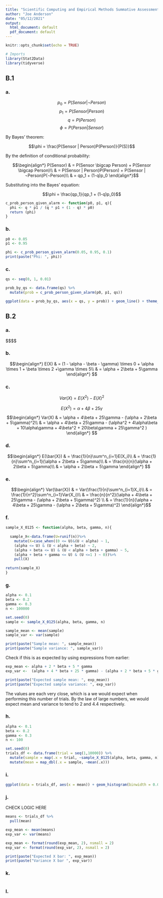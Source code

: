 ```yaml
---
title: "Scientific Computing and Empirical Methods Summative Assessment Section B"
author: "Joe Anderson"
date: "05/12/2021"
output:
  html_document: default
  pdf_document: default
---
```


```r
knitr::opts_chunk$set(echo = TRUE)
```

```r
# Imports
library(Stat2Data)
library(tidyverse)
```

## B.1
### a.

$$p_0 = P(Sensor | ¬Person)$$
$$p_1 = P(Sensor | Person)$$
$$q = P(Person)$$
$$\phi = P(Person | Sensor)$$

By Bayes' theorem:

$$\phi = \frac{P(Sensor | Person)P(Person)}{P(S)}$$

By the definition of conditional probability:

$$\begin{align*}
P(Sensor) & = P(Sensor \bigcap Person) + P(Sensor \bigcap Person)\\
& = P(Sensor | Person)P(Person) + P(Sensor | ¬Person)P(¬Person)\\
& = qp_1 + (1-q)p_0
\end{align*}$$

Substituting into the Bayes' equation:

$$\phi = \frac{qp_1}{qp_1 + (1-q)p_0}$$
```r
c_prob_person_given_alarm <- function(p0, p1, q){
  phi <- q * p1 / (q * p1 + (1 - q) * p0)
  return (phi)
}
```

### b.

```r
p0 <- 0.05
p1 <- 0.95

phi <- c_prob_person_given_alarm(0.05, 0.95, 0.1)
print(paste("Phi: ", phi))
```
### c.

```r
qs <- seq(0, 1, 0.01)

prob_by_qs <- data.frame(qs) %>%
  mutate(prob = c_prob_person_given_alarm(p0, p1, qs))

ggplot(data = prob_by_qs, aes(x = qs, y = prob)) + geom_line() + theme_bw() + xlab("q probability") + ylab("Phi probability")

```


## B.2

### a.

$$\begin{equation}
    p(x) =
    \left\{
        \begin{array}{cc}
                 1 - \alpha - \beta - \gamma  & \mathrm{if\ } x = 0 \\
                 \alpha   & \mathrm{if\ } x = 1 \\
                  \beta & \mathrm{if\ } x = 2 \\
                  \gamma & \mathrm{if\ } x = 5\\
                  0& \mathrm{otherwise}\\
                  
        \end{array} 
    \right.
\end{equation}$$

### b.

$$\begin{align*}
E(X) & = (1 - \alpha - \beta - \gamma) \times 0 + \alpha \times 1 + \beta \times 2 +\gamma \times 5\\
& = \alpha + 2\beta + 5\gamma
\end{align*}
$$

### c.

$$Var(X) = E(X^2) - E(X)^2 $$

$$E(X^2) = \alpha + 4\beta + 25\gamma$$

$$\begin{align*}
Var(X) & =  \alpha + 4\beta + 25\gamma - (\alpha + 2\beta + 5\gamma)^2\\
& = \alpha + 4\beta + 25\gamma - (\alpha^2 + 4\alpha\beta + 10\alpha\gamma +  4\beta^2 + 20\beta\gamma + 25\gamma^2 )
\end{align*}
$$

### d.

$$\begin{align*}
E(\bar{X}) & = \frac{1}{n}\sum^n_{i=1}E(X_i)\\
& = \frac{1}{n}\sum^n_{i=1}(\alpha + 2\beta + 5\gamma)\\
& = \frac{n}{n}(\alpha + 2\beta + 5\gamma)\\
& = \alpha + 2\beta + 5\gamma
\end{align*}
$$

### e.


$$\begin{align*}
Var(\bar{X}) & = Var(\frac{1}{n}\sum^n_{i=1}X_i)\\
& = \frac{1}{n^2}\sum^n_{i=1}Var(X_i)\\
& = \frac{n}{n^2}(\alpha + 4\beta + 25\gamma - (\alpha + 2\beta + 5\gamma)^2) \\
& = \frac{1}{n}(\alpha + 4\beta + 25\gamma - (\alpha + 2\beta + 5\gamma)^2)
\end{align*}$$

### f.

```r
sample_X_0125 <- function(alpha, beta, gamma, n){
  
  sample_X<-data.frame(U=runif(n))%>%
    mutate(X=case_when((0 <= U)&(U < alpha) ~ 1,
    (alpha <= U) & (U < alpha + beta) ~ 2,
    (alpha + beta <= U) & (U < alpha + beta + gamma) ~ 5,
    (alpha + beta + gamma <= U) & (U <=1 ) ~ 0))%>%
    pull(X)
  
return(sample_X)
}
```

### g.
```r
alpha <- 0.1
beta <- 0.2
gamma <- 0.3
n <- 100000

set.seed(0)
sample <- sample_X_0125(alpha, beta, gamma, n)

sample_mean <- mean(sample)
sample_var <- var(sample)

print(paste("Sample mean: ", sample_mean))
print(paste("Sample variance: ", sample_var))

```

Check if this is as expected by using expressions from earlier:

```r
exp_mean <- alpha + 2 * beta + 5 * gamma
exp_var <-  (alpha + 4 * beta + 25 * gamma) - (alpha + 2 * beta + 5 * gamma)^2

print(paste("Expected sample mean: ", exp_mean))
print(paste("Expected sample variance: ", exp_var))
```
 The values are each very close, which is a we would expect when performing this number of trials. By the law of large numbers, we would expect mean and variance to tend to 2 and 4.4 respectively.
 
### h.

```r
alpha <- 0.1
beta <- 0.2
gamma <- 0.3
n <- 100

set.seed(0)
trials_df <- data.frame(trial = seq(1,10000)) %>%
  mutate(sample = map(.x = trial, ~sample_X_0125(alpha, beta, gamma, n))) %>%
  mutate(mean = map_dbl(.x = sample, ~mean(.x)))
```

### i.

```r
ggplot(data = trials_df, aes(x = mean)) + geom_histogram(binwidth = 0.02) + xlab("Mean") + ylab("Count")
```

### j.
CHECK LOGIC HERE

```r
means <- trials_df %>%
  pull(mean)

exp_mean <- mean(means)
exp_var <- var(means)

exp_mean <- format(round(exp_mean, 2), nsmall = 2) 
exp_var <- format(round(exp_var, 2), nsmall = 2) 

print(paste("Expected X bar: ", exp_mean))
print(paste("Variance X bar ", exp_var))
```

### k.

```r

```


### l.
















